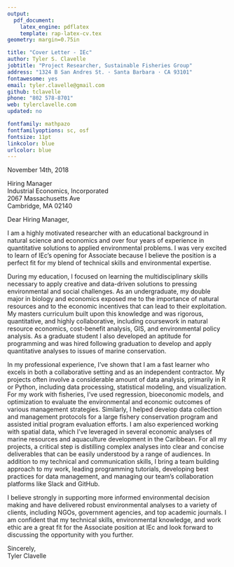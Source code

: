 ```yaml
---
output: 
  pdf_document:
    latex_engine: pdflatex
    template: rap-latex-cv.tex
geometry: margin=0.75in

title: "Cover Letter - IEc"
author: Tyler S. Clavelle
jobtitle: "Project Researcher, Sustainable Fisheries Group"
address: "1324 B San Andres St. · Santa Barbara · CA 93101"
fontawesome: yes
email: tyler.clavelle@gmail.com
github: tclavelle
phone: "802 578-8701"
web: tylerclavelle.com
updated: no

fontfamily: mathpazo
fontfamilyoptions: sc, osf
fontsize: 11pt
linkcolor: blue
urlcolor: blue
---
```


\vspace{20px}    
    
November 14th, 2018  

\vspace{10px}    
    
Hiring Manager  
Industrial Economics, Incorporated  
2067 Massachusetts Ave   
Cambridge, MA 02140 

\vspace{20px}        

Dear Hiring Manager,

I am a highly motivated researcher with an educational background in natural science and economics and over four years of experience in quantitative solutions to applied environmental problems. I was very excited to learn of IEc's opening for Associate because I believe the position is a perfect fit for my blend of technical skills and environmental expertise. 

During my education, I focused on learning the multidisciplinary skills necessary to apply creative and data-driven solutions to pressing environmental and social challenges. As an undergraduate, my double major in biology and economics exposed me to the importance of natural resources and to the economic incentives that can lead to their exploitation. My masters curriculum built upon this knowledge and was rigorous, quantitative, and highly collaborative, including coursework in natural resource economics, cost-benefit analysis, GIS, and environmental policy analysis. As a graduate student I also developed an aptitude for programming and was hired following graduation to develop and apply quantitative analyses to issues of marine conservation.

In my professional experience, I've shown that I am a fast learner who excels in both a collaborative setting and as an independent contractor. My projects often involve a considerable amount of data analysis, primarily in R or Python, including data processing, statistical modeling, and visualization. For my work with fisheries, I've used regression, bioeconomic models, and optimization to evaluate the environmental and economic outcomes of various management strategies. Similarly, I helped develop data collection and management protocols for a large fishery conservation program and assisted initial program evaluation efforts. I am also experienced working with spatial data, which I've leveraged in several economic analyses of marine resources and aquaculture development in the Caribbean. For all my projects, a critical step is distilling complex analyses into clear and concise deliverables that can be easily understood by a range of audiences. In addition to my technical and communication skills, I bring a team building approach to my work, leading programming tutorials, developing best practices for data management, and managing our team's collaboration platforms like Slack and GitHub.

I believe strongly in supporting more informed environmental decision making and have delivered robust environmental analyses  to a variety of clients, including NGOs, government agencies, and top academic journals. I am confident that my technical skills, environmental knowledge, and work ethic are a great fit for the Associate position at IEc and look forward to discussing the opportunity with you further.

\vspace{20px} 

Sincerely,  
Tyler Clavelle
